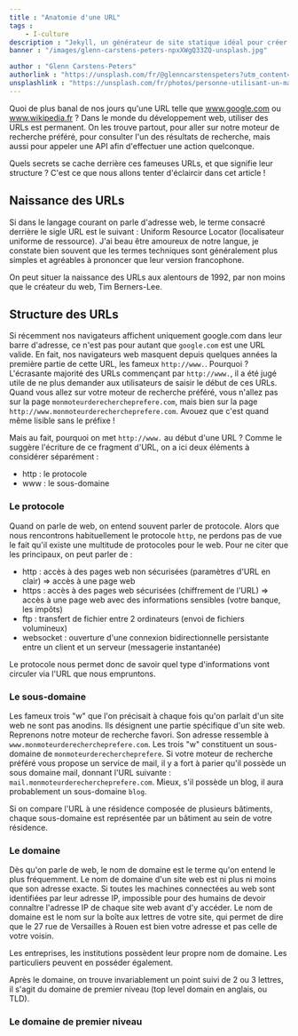 ```yaml
---
title : "Anatomie d'une URL"
tags :
    - I-culture
description : "Jekyll, un générateur de site statique idéal pour créer son blog"
banner : "/images/glenn-carstens-peters-npxXWgQ33ZQ-unsplash.jpg"

author : "Glenn Carstens-Peters"
authorlink : "https://unsplash.com/fr/@glenncarstenspeters?utm_content=creditCopyText&utm_medium=referral&utm_source=unsplash"
unsplashlink : "https://unsplash.com/fr/photos/personne-utilisant-un-macbook-pro-npxXWgQ33ZQ?utm_content=creditCopyText&utm_medium=referral&utm_source=unsplash"
---
```


Quoi de plus banal de nos jours qu'une URL telle que www.google.com ou www.wikipedia.fr ? Dans le monde du développement web, utiliser des URLs est permanent. On les trouve partout, pour aller sur notre moteur de recherche préféré, pour consulter l'un des résultats de recherche, mais aussi pour appeler une API afin d'effectuer une action quelconque.

Quels secrets se cache derrière ces fameuses URLs, et que signifie leur structure ? C'est ce que nous allons tenter d'éclaircir dans cet article !

## Naissance des URLs

Si dans le langage courant on parle d'adresse web, le terme consacré derrière le sigle URL est le suivant : Uniform Resource Locator (localisateur uniforme de ressource). J'ai beau être amoureux de notre langue, je constate bien souvent que les termes techniques sont généralement plus simples et agréables à prononcer que leur version francophone.

On peut situer la naissance des URLs aux alentours de 1992, par non moins que le créateur du web, Tim Berners-Lee.

## Structure des URLs

Si récemment nos navigateurs affichent uniquement google.com dans leur barre d'adresse, ce n'est pas pour autant que `google.com` est une URL valide. En fait, nos navigateurs web masquent depuis quelques années la première partie de cette URL, les fameux `http://www.`. Pourquoi ? L'écrasante majorité des URLs commençant par `http://www.`, il a été jugé utile de ne plus demander aux utilisateurs de saisir le début de ces URLs. Quand vous allez sur votre moteur de recherche préféré, vous n'allez pas sur la page `monmoteurderechercheprefere.com`, mais bien sur la page `http://www.monmoteurderechercheprefere.com`. Avouez que c'est quand même lisible sans le préfixe !

Mais au fait, pourquoi on met `http://www.` au début d'une URL ? Comme le suggère l'écriture de ce fragment d'URL, on a ici deux éléments à considérer séparément :

- http : le protocole
- www : le sous-domaine

### Le protocole

Quand on parle de web, on entend souvent parler de protocole. Alors que nous rencontrons habituellement le protocole `http`, ne perdons pas de vue le fait qu'il existe une multitude de protocoles pour le web. Pour ne citer que les principaux, on peut parler de :

- http : accès à des pages web non sécurisées (paramètres d'URL en clair) => accès à une page web
- https : accès à des pages web sécurisées (chiffrement de l'URL) => accès à une page web avec des informations sensibles (votre banque, les impôts)
- ftp : transfert de fichier entre 2 ordinateurs (envoi de fichiers volumineux)
- websocket : ouverture d'une connexion bidirectionnelle persistante entre un client et un serveur (messagerie instantanée)

Le protocole nous permet donc de savoir quel type d'informations vont circuler via l'URL que nous empruntons.

### Le sous-domaine

Les fameux trois "w" que l'on précisait à chaque fois qu'on parlait d'un site web ne sont pas anodins. Ils désignent une partie spécifique d'un site web. Reprenons notre moteur de recherche favori. Son adresse ressemble à `www.monmoteurderechercheprefere.com`. Les trois "w" constituent un sous-domaine de `monmoteurderechercheprefere`. Si votre moteur de recherche préféré vous propose un service de mail, il y a fort à parier qu'il possède un sous domaine mail, donnant l'URL suivante : `mail.monmoteurderechercheprefere.com`. Mieux, s'il possède un blog, il aura probablement un sous-domaine `blog`.

Si on compare l'URL à une résidence composée de plusieurs bâtiments, chaque sous-domaine est représentée par un bâtiment au sein de votre résidence.

### Le domaine

Dès qu'on parle de web, le nom de domaine est le terme qu'on entend le plus fréquemment. Le nom de domaine d'un site web est ni plus ni moins que son adresse exacte. Si toutes les machines connectées au web sont identifiées par leur adresse IP, impossible pour des humains de devoir connaître l'adresse IP de chaque site web avant d'y accéder. Le nom de domaine est le nom sur la boîte aux lettres de votre site, qui permet de dire que le 27 rue de Versailles à Rouen est bien votre adresse et pas celle de votre voisin.

Les entreprises, les institutions possèdent leur propre nom de domaine. Les particuliers peuvent en posséder également.

Après le domaine, on trouve invariablement un point suivi de 2 ou 3 lettres, il s'agit du domaine de premier niveau (top level domain en anglais, ou TLD).

### Le domaine de premier niveau

